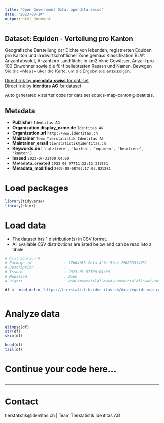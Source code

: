 ```yaml
---
title: "Open Government Data, opendata.swiss"
date: "2023-08-10"
output: html_document
---
```


## Dataset: Equiden - Verteilung pro Kanton

Geografische Darstellung der Dichte von lebenden, registrierten Equiden pro Kanton und landwirtschaftlicher Zone gemäss Klassifikation BLW: Anzahl absolut, Anzahl pro Landfläche in km2 ohne Gewässer, Anzahl pro 100 Einwohner sowie die fünf beliebtesten Rassen und Namen. Bewegen Sie die «Maus» über die Karte, um die Ergebnisse anzuzeigen.

[Direct link by **opendata.swiss** for dataset](https://opendata.swiss/de/dataset/equiden-verteilung-pro-kanton)<br>
[Direct link by **Identitas AG** for dataset](https://tierstatistik.identitas.ch/)

Auto generated R starter code for data set equids-map-canton@identitas.

## Metadata

- **Publisher** `Identitas AG`
- **Organization.display_name.de** `Identitas AG`
- **Organization.url** `http://www.identitas.ch`
- **Maintainer** `Team Tierstatistik Identitas AG`
- **Maintainer_email** `tierstatistik@identitas.ch`
- **Keywords.de** `['nutztiere', 'karten', 'equiden', 'heimtiere', 'kanton']`
- **Issued** `2023-07-31T00:00:00`
- **Metadata_created** `2022-06-07T11:22:12.213631`
- **Metadata_modified** `2023-08-08T02:17:03.021281`


# Load packages

```r

library(tidyverse)
library(skimr)

```

# Load data

-   The dataset has 1 distribution(s) in CSV format.
-   All available CSV distributions are listed below and can be read into a tibble.

```r

# Distribution 0
# Package_id               : f7b64b53-2bfa-4ffe-9fae-2968033f4281
# Description              : 
# Issued                   : 2023-08-07T00:00:00
# Modified                 : None
# Rights                   : NonCommercialAllowed-CommercialAllowed-ReferenceRequired

df <- read_delim('https://tierstatistik.identitas.ch/data/equids-map-canton.csv')



```

# Analyze data

```r

glimpse(df)
str(df)
skim(df)

head(df)
tail(df)

```

# Continue your code here...

```r

```

------------------------------------------------------------------------

# Contact

tierstatistik@identitas.ch | Team Tierstatistik Identitas AG
